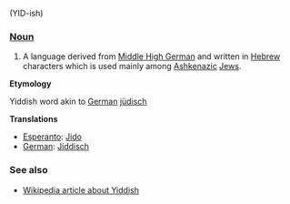 (YID-ish)

===[[Noun]]===
#A language derived from [[Middle High German]] and written in [[Hebrew]] characters which is used mainly among [[Ashkenazi|Ashkenazic]] [[Jew|Jews]].

'''Etymology'''

Yiddish word akin to [[German]] [[jüdisch]]

'''Translations'''

*[[Esperanto]]: [[Jido]]
*[[German]]: [[Jiddisch]]



===See also===

*[[w:Yiddish|Wikipedia article about Yiddish]]